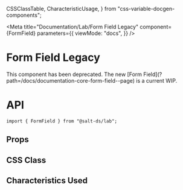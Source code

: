   CSSClassTable,
  CharacteristicUsage,
} from "css-variable-docgen-components";

<Meta
  title="Documentation/Lab/Form Field Legacy"
  component={FormField}
  parameters={{
    viewMode: "docs",
  }}
/>

# Form Field Legacy

<Banner status="warning">
  <BannerContent>
    This component has been deprecated. The new [Form
    Field](?path=/docs/documentation-core-form-field--page) is a current
    WIP.
  </BannerContent>
</Banner>

# API

```
import { FormField } from "@salt-ds/lab";
```

## Props

<ArgsTable of={FormField} />

## CSS Class

<CSSClassTable of={FormField} />

## Characteristics Used

<CharacteristicUsage of={FormField} />
